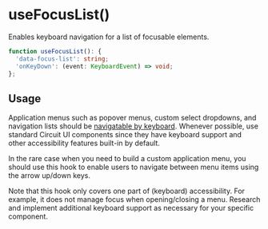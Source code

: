 
<Meta of={Stories} />

# useFocusList()

<Status variant="stable" />

Enables keyboard navigation for a list of focusable elements.

<Story of={Stories.Example} />

```ts
function useFocusList(): {
  'data-focus-list': string;
  'onKeyDown': (event: KeyboardEvent) => void;
};
```

## Usage

Application menus such as popover menus, custom select dropdowns, and navigation lists should be [navigatable by keyboard](https://inclusive-components.design/menus-menu-buttons/#keyboardandfocusbehavior). Whenever possible, use standard Circuit UI components since they have keyboard support and other accessibility features built-in by default.

In the rare case when you need to build a custom application menu, you should use this hook to enable users to navigate between menu items using the arrow up/down keys.

Note that this hook only covers one part of (keyboard) accessibility. For example, it does not manage focus when opening/closing a menu. Research and implement additional keyboard support as necessary for your specific component.
